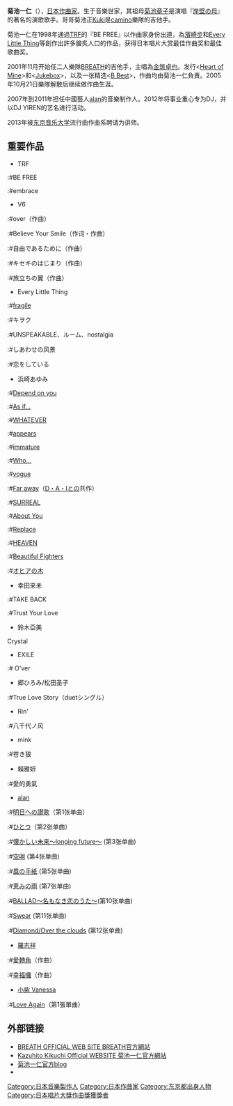 {{BLP unsourced|time=2020-12-12T08:08:52+00:00}}
{{藝人
|姓名 = 菊池 一仁
|類型 = 作曲家
|圖片 =
|圖片簡介 = 菊池 一仁
|英文名 = Kaz
|羅馬拼音 = Kazuhito Kikuchi
|出生日期 = {{birth_date_and_age|1977|10|15}}
|出生地點 = {{JPN}}[[東京都|東京都]]
|音樂類型 = [[J-POP|J-POP]]
|職業 = [[作曲家|作曲家]]、[[音樂製作人|音樂製作人]]、[[吉他手|吉他手]]
|活躍年代 = 1998年-
|经纪公司 = [[tearbridge_production|tearbridge production]]
|imdb = 4230153
}}
{{japanese|japanese=菊池 一仁|kana=きくち かずひと|romaji=Kikuchi Kazuhito}}

'''菊池一仁 '''（{{bd|1977年|10月15日|catIdx=H}}），[[日本|日本]][[作曲家|作曲家]]。生于音樂世家，其祖母[[菊池章子|菊池章子]]是演唱『[[岸壁の母|岸壁の母]]』的著名的演歌歌手。哥哥菊池正[[Kuki|Kuki]]是[[camino|camino]]樂隊的吉他手。

菊池一仁在1998年通過[[TRF|TRF]]的『BE FREE』以作曲家身份出道，為[[濱崎步|濱崎步]]和[[Every_Little_Thing|Every Little Thing]]等創作出許多膾炙人口的作品，获得日本唱片大赏最佳作曲奖和最佳歌曲奖。

2001年11月开始任二人樂隊[[BREATH|BREATH]]的吉他手，主唱為[[金筑卓也|金筑卓也]]。发行<[[Heart_of_Mine|Heart of Mine]]>和<[[Jukebox|Jukebox]]>，以及一张精选<[[B_Best|B Best]]>，作曲均由菊池一仁負責。2005年10月21日樂隊解散后继续做作曲生涯。

2007年到2011年担任中國藝人[[alan|alan]]的音樂制作人。2012年将事业重心专为DJ，并以DJ YIREN的艺名进行活动。

2013年被[[东京音乐大学|东京音乐大学]]流行曲作曲系聘请为讲师。

==重要作品==
*TRF
:#BE FREE
:#embrace
*V6
:#over（作曲）
:#Believe Your Smile（作词・作曲）
:#自由であるために（作曲）
:#キセキのはじまり（作曲）
:#旅立ちの翼（作曲）
*Every Little Thing
:#[[Fragile/JIRENMA|fragile]]
:#キヲク
:#UNSPEAKABLE、ルーム、nostalgia
:#しあわせの风景
:#恋をしている
*浜崎あゆみ
:#[[Depend_on_you|Depend on you]]
:#[[A_Song_for_XX|As if...]]
:#[[WHATEVER|WHATEVER]]
:#[[appears|appears]]
:#[[appears|immature]]
:#[[LOVEppears|Who...]]
:#[[Vogue_(濱崎步單曲)|vogue]]
:#[[Far_away|Far away]]（[[長尾大|D・A・I]]との共作）
:#[[SURREAL|SURREAL]]
:#[[MY_STORY|About You]]
:#[[MY_STORY|Replace]]
:#[[HEAVEN_(濱崎步單曲)|HEAVEN]]
:#[[BLUE_BIRD|Beautiful Fighters]]
:#[[奧希亞之樹|オヒアの木]]
*幸田来未
:#TAKE BACK
:#Trust Your Love
*鈴木亞美
Crystal
*EXILE
:# O'ver
*郷ひろみ/松田圣子
:#True Love Story（duetシングル）
*Rin'
:#八千代ノ风
*mink
:#苍き狼
*賴雅妍
:#愛的勇氣
*[[阿蘭·達瓦卓瑪|alan]]
:#[[明日への讃歌|明日への讃歌]]（第1张单曲）
:#[[ひとつ|ひとつ]]（第2张单曲）
:#[[懐かしい未来～longing_future～|懐かしい未来～longing future～]] (第3张单曲)
:#[[空唄|空唄]] (第4张单曲)
:#[[風の手紙|風の手紙]] (第5张单曲)
:#[[恵みの雨|恵みの雨]] (第7张单曲)
:#[[BALLAD～名もなき恋のうた～|BALLAD～名もなき恋のうた～]](第10张单曲)
:#[[Swear|Swear]] (第11张单曲)
:#[[Diamond/Over_the_clouds|Diamond/Over the clouds]] (第12张单曲)
*[[羅志祥|羅志祥]]
:#[[愛轉角|愛轉角]]（作曲）
:#[[幸福囉|幸福囉]]（作曲）
*[[小紫_Vanessa|小紫 Vanessa]]
:#[[Love_Again|Love Again]]（第1張單曲）

== 外部链接 ==
*[https://web.archive.org/web/20041009143831/http://www.avexnet.or.jp/breath/ BREATH OFFICIAL WEB SITE BREATH官方網站]{{ja}}
*[http://kazuhito-kikuchi.com/ Kazuhito Kikuchi Official WEBSITE 菊池一仁官方網站] {{Wayback|url=http://kazuhito-kikuchi.com/ |date=20141123212653 }}{{ja}}
*[http://ameblo.jp/kzbreath/ 菊池一仁官方blog] {{Wayback|url=http://ameblo.jp/kzbreath/ |date=20090827035857 }}{{ja}}
*{{Sinaweibo|1863285683}}{{zh-hans}}

{{日本唱片大獎作曲獎}}
{{Authority control}}
{{DEFAULTSORT:Sakamoto Ryuuichi}}
[[Category:日本音樂製作人|Category:日本音樂製作人]]
[[Category:日本作曲家|Category:日本作曲家]]
[[Category:东京都出身人物|Category:东京都出身人物]]
[[Category:日本唱片大獎作曲獎獲獎者|Category:日本唱片大獎作曲獎獲獎者]]